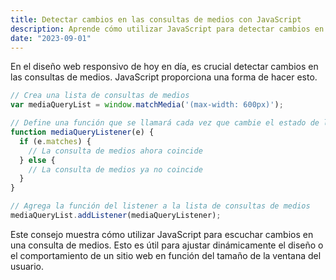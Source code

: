 ```yaml
---
title: Detectar cambios en las consultas de medios con JavaScript
description: Aprende cómo utilizar JavaScript para detectar cambios en las consultas de medios, una habilidad esencial para crear diseños web responsivos.
date: "2023-09-01"
---
```


En el diseño web responsivo de hoy en día, es crucial detectar cambios en las consultas de medios. JavaScript proporciona una forma de hacer esto.

```javascript
// Crea una lista de consultas de medios
var mediaQueryList = window.matchMedia('(max-width: 600px)');

// Define una función que se llamará cada vez que cambie el estado de la consulta de medios
function mediaQueryListener(e) {
  if (e.matches) {
    // La consulta de medios ahora coincide
  } else {
    // La consulta de medios ya no coincide
  }
}

// Agrega la función del listener a la lista de consultas de medios
mediaQueryList.addListener(mediaQueryListener);
```

Este consejo muestra cómo utilizar JavaScript para escuchar cambios en una consulta de medios. Esto es útil para ajustar dinámicamente el diseño o el comportamiento de un sitio web en función del tamaño de la ventana del usuario.